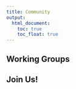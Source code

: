 ```yaml
---
title: Community
output:
  html_document:
    toc: true
    toc_float: true
---
```


## Working Groups {#working-groups}


## Join Us! {#join-us}
